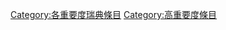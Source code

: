{{catmore1|[[Wikipedia:瑞典專題|Wikipedia:瑞典專題]]}}
{{Articles by Importance|topic=瑞典|project=瑞典|format=toc}}
{{emptycat}}
[[Category:各重要度瑞典條目|Category:各重要度瑞典條目]]
[[Category:高重要度條目|Category:高重要度條目]]